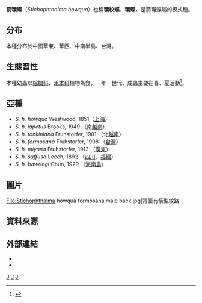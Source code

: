 {{NoteTA
|G1=Butterfly
}}
{{Speciesbox
| genus = Stichophthalma
| species = howqua
| authority = (Westwood, 1851)
| image = Stichophthalma howqua formosana female.jpg
| image_width = 250px
| image_caption = 台灣亞種（''S.h.formosana''）雌蝶
| image2 = Stichophthalma howqua formosana male.jpg
| image2_width = 250px
| image2_caption = 台灣亞種（''S.h.formosana''）雄蝶
| subdivision_ranks = [[亞種|亞種]]
| subdivision = #'''''S. h. howqua'''''
#'''''S. h. iapetus'''''
#'''''S. h. tonkiniana'''''
#'''''S. h. formosana'''''
#'''''S. h. miyana'''''
#'''''S. h. suffusa'''''
#'''''S. h. bowringi'''''
| synonyms = 
}}

'''箭環蝶'''（''Stichophthalma howqua''）也稱'''環紋蝶'''、'''環蝶'''，是箭環蝶屬的模式種。

==分布==
本種分布於中國華東、華西、中南半島、台灣。

==生態習性==
本種幼蟲以[[棕櫚科|棕櫚科]]、[[禾本科|禾本科]]植物為食，一年一世代，成蟲主要在春、夏活動<ref name="978-986-177-668-2">{{cite book|author=徐堉峰 |coauthors= |title=台灣蝴蝶圖鑑．下（蛺蝶） |year=2013 |publisher=晨星出版社 |location=台中市 |isbn=978-986-177-668-2 }}</ref>。

==亞種==
*''S. h. howqua''  Westwood, 1851（[[上海|上海]]）
*''S. h. iapetus'' Brooks, 1949 （南[[越南|越南]]）
*''S. h. tonkiniana'' Fruhstorfer, 1901 （北[[越南|越南]]）
*''S. h. formosana'' Fruhstorfer, 1908 （[[台灣|台灣]]）
*''S. h. miyana'' Fruhstorfer, 1913 （[[廣東|廣東]]）
*''S. h. suffusa'' Leech, 1892 （[[四川|四川]]、[[福建|福建]]）
*''S. h. bowringi'' Chun, 1929 （[[海南島|海南島]]）

==圖片==
<gallery>
File:Stichophthalma howqua formosana male back.jpg|背面有箭型紋路
</gallery>

==資料來源==
{{reflist}}

==外部連結==
* {{TaiBNET| zh=箭環蝶 | id=347198| binomial= Stichophthalma howqua  | sub = | authority=Fruhstorfer, 1908 | var= | accessdate=2014/11/15}} 
* {{Commonscat-inline|Stichophthalma howqua|箭環蝶}}

{{Taxonbar}}

[[Category:1851年描述的昆虫|J]]
[[Category:箭環蝶屬|J]]
[[Category:臺灣蝴蝶|J]]